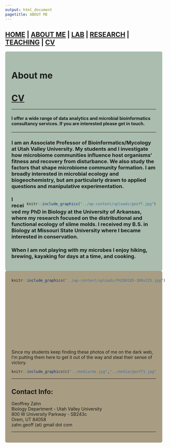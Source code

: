 ```yaml
---
output: html_document
pagetitle: ABOUT ME
---
```

<style type="text/css">
.main-container {
  max-width: 1800px;
  margin-left: auto;
  margin-right: auto;
}
</style>


## [HOME](http://gzahn.github.io/) | [ABOUT ME](http://gzahn.github.io/about-me/) | [LAB](http://gzahn.github.io/lab/) | [RESEARCH](http://gzahn.github.io/pubs-and-pres/) | [TEACHING](http://gzahn.github.io/coursemap/) | [CV](http://gzahn.github.io/about-me/CV_pagedown.pdf)

<style>
div.gray { background-color:#aabdaf; border-radius: 5px; padding: 20px;}
</style>
<div class = "gray">
# **About me**

# **[CV](https://gzahn.github.io/about-me/CV_pagedown.pdf)**

___

#### **I offer a wide range of data analytics and microbial bioinformatics consultancy services. If you are interested please get in touch.**

___

### I am an Associate Professor of Bioinformatics/Mycology at Utah Valley University. My students and I investigate how microbiome communities influence host organisms' fitness and recovery from disturbance. We also study the factors that shape microbiome community formation. I am broadly interested in microbial ecology and biogeochemistry, but am particularly drawn to applied questions and manipulative experimentation.


<div style= "float:right;position: relative;top:10px">
```r
knitr::include_graphics("../wp-content/uploads/geoff.jpg")
```
</div>

### I received my PhD in Biology at the University of Arkansas, where my research focused on the distributional and functional ecology of slime molds.  I received my B.S. in Biology at Missouri State University where I became interested in conservation.  

### When I am not playing with my microbes I enjoy hiking, brewing, kayaking for days at  a time, and cooking.

</div>

<div style= "float:left;position: relative;top:10px;left:20px">
```r
knitr::include_graphics("../wp-content/uploads/P4280105-300x225.jpg")
```


</div>



<style>
div.blue { background-color:#a89d82; border-radius: 5px; padding: 20px;}
</style>
<div class = "blue">

<br><br><br><br><br><br><br><br><br>
<br><br><br>

Since my students keep finding these photos of me on the dark web, I'm putting them here to get it out of the way and steal their sense of victory.

```r
knitr::include_graphics(c("../media/me.jpg","../media/geoff1.jpg"))
```


___

## Contact Info:

Geoffrey Zahn<br>
Biology Department - Utah Valley University<br>
800 W University Parkway - SB243c<br>
Orem, UT 84058<br>
zahn.geoff (at) gmail dot com

___





</div>



